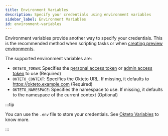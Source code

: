 ```yaml
---
title: Environment Variables
description: Specify your credentials using environment variables
sidebar_label: Environment Variables
id: environment-variables
---
```


Environment variables provide another way to specify your credentials. This is the recommended method when scripting tasks or when [creating preview environments](previews/index.mdx).

The supported environment variables are:

- `OKTETO_TOKEN`: Specifies the [personal access token](core/credentials/personal-access-tokens.mdx) or [admin access token](/docs/admin/dashboard/#admin-access-tokens) to use (Required)
- `OKTETO_CONTEXT`: Specifies the Okteto URL. If missing, it defaults to https://okteto.example.com (Required)
- `OKTETO_NAMESPACE`: Specifies the namespace to use. If missing, it defaults to the namespace of the current context (Optional)

:::tip

You can use the `.env` file to store your credentials. See [Okteto Variables](/docs/core/okteto-variables) to know more.

:::